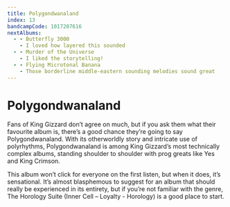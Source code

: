 ```yaml
---
title: Polygondwanaland
index: 13
bandcampCode: 1017207616
nextAlbums:
  - - Butterfly 3000
    - I loved how layered this sounded
  - - Murder of the Universe
    - I liked the storytelling!
  - - Flying Microtonal Banana
    - Those borderline middle-eastern sounding melodies sound great
---
```


# Polygon&shy;dwana&shy;land

Fans of King Gizzard don’t agree on much, but if you ask them what their favourite album is, there’s a good chance they’re going to say Polygondwanaland. With its otherworldly story and intricate use of polyrhythms, Polygondwanaland is among King Gizzard’s most technically complex albums, standing shoulder to shoulder with prog greats like Yes and King Crimson.

This album won’t click for everyone on the first listen, but when it does, it’s sensational. It’s almost blasphemous to suggest for an album that should really be experienced in its entirety, but if you’re not familiar with the genre, The Horology Suite (Inner Cell – Loyalty - Horology) is a good place to start.
